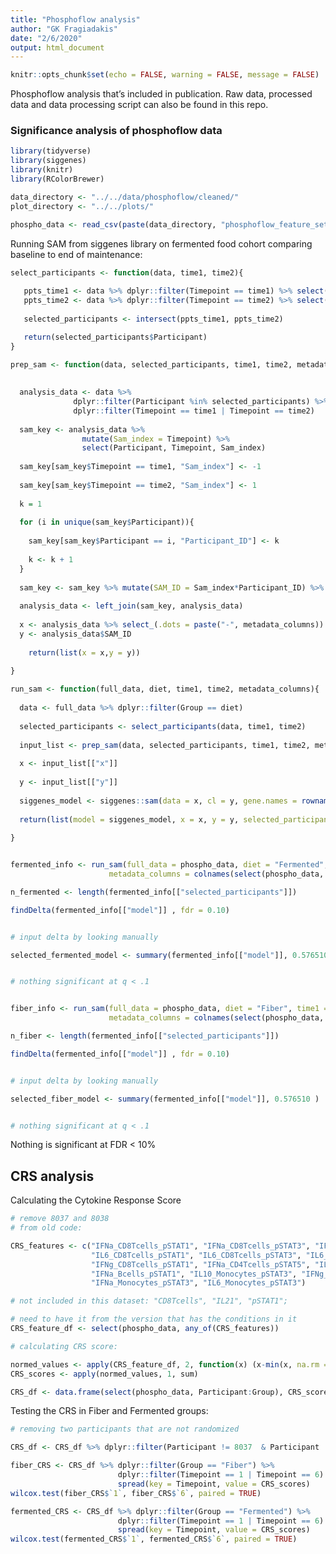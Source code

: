 ```yaml
---
title: "Phosphoflow analysis"
author: "GK Fragiadakis"
date: "2/6/2020"
output: html_document
---
```


```r
knitr::opts_chunk$set(echo = FALSE, warning = FALSE, message = FALSE)
```

Phosphoflow analysis that's included in publication. Raw data, processed data and data processing script can also be found in this repo. 

### Significance analysis of phosphoflow data

```r
library(tidyverse)
library(siggenes)
library(knitr)
library(RColorBrewer)

data_directory <- "../../data/phosphoflow/cleaned/"
plot_directory <- "../../plots/"

phospho_data <- read_csv(paste(data_directory, "phosphoflow_feature_set.csv", sep = "")) %>% mutate(Timepoint = as.numeric(Timepoint))

```

Running SAM from siggenes library on fermented food cohort comparing baseline to end of maintenance:

```r

select_participants <- function(data, time1, time2){
  
   ppts_time1 <- data %>% dplyr::filter(Timepoint == time1) %>% select(Participant) %>% arrange(Participant) %>% distinct()
   ppts_time2 <- data %>% dplyr::filter(Timepoint == time2) %>% select(Participant) %>% arrange(Participant) %>% distinct()
   
   selected_participants <- intersect(ppts_time1, ppts_time2)

   return(selected_participants$Participant)
}

prep_sam <- function(data, selected_participants, time1, time2, metadata_columns){
  
  
  analysis_data <- data %>% 
              dplyr::filter(Participant %in% selected_participants) %>% 
              dplyr::filter(Timepoint == time1 | Timepoint == time2)
  
  sam_key <- analysis_data %>% 
                mutate(Sam_index = Timepoint) %>% 
                select(Participant, Timepoint, Sam_index)
  
  sam_key[sam_key$Timepoint == time1, "Sam_index"] <- -1
  
  sam_key[sam_key$Timepoint == time2, "Sam_index"] <- 1
  
  k = 1
  
  for (i in unique(sam_key$Participant)){
    
    sam_key[sam_key$Participant == i, "Participant_ID"] <- k
    
    k <- k + 1
  }
  
  sam_key <- sam_key %>% mutate(SAM_ID = Sam_index*Participant_ID) %>% select(Participant, Timepoint, SAM_ID)
  
  analysis_data <- left_join(sam_key, analysis_data)
  
  x <- analysis_data %>% select_(.dots = paste("-", metadata_columns)) %>% select(-SAM_ID) %>% t()
  y <- analysis_data$SAM_ID
    
    return(list(x = x,y = y))
  
}

run_sam <- function(full_data, diet, time1, time2, metadata_columns){
  
  data <- full_data %>% dplyr::filter(Group == diet)
  
  selected_participants <- select_participants(data, time1, time2)
  
  input_list <- prep_sam(data, selected_participants, time1, time2, metadata_columns)
  
  x <- input_list[["x"]]
  
  y <- input_list[["y"]]
  
  siggenes_model <- siggenes::sam(data = x, cl = y, gene.names = rownames(x), rand = 123)
  
  return(list(model = siggenes_model, x = x, y = y, selected_participants = selected_participants))
  
}


fermented_info <- run_sam(full_data = phospho_data, diet = "Fermented", time1 = 1, time2 = 6,
                      metadata_columns = colnames(select(phospho_data, Participant, Timepoint, Group))) 

n_fermented <- length(fermented_info[["selected_participants"]])

findDelta(fermented_info[["model"]] , fdr = 0.10)


# input delta by looking manually

selected_fermented_model <- summary(fermented_info[["model"]], 0.576510 )


# nothing significant at q < .1


fiber_info <- run_sam(full_data = phospho_data, diet = "Fiber", time1 = 1, time2 = 6,
                      metadata_columns = colnames(select(phospho_data, Participant, Timepoint, Group))) 

n_fiber <- length(fermented_info[["selected_participants"]])

findDelta(fermented_info[["model"]] , fdr = 0.10)


# input delta by looking manually

selected_fiber_model <- summary(fermented_info[["model"]], 0.576510 )


# nothing significant at q < .1


```

Nothing is significant at FDR < 10%

## CRS analysis 

Calculating the Cytokine Response Score

```r

# remove 8037 and 8038
# from old code:

CRS_features <- c("IFNa_CD8Tcells_pSTAT1", "IFNa_CD8Tcells_pSTAT3", "IFNa_CD8Tcells_pSTAT5", 
                  "IL6_CD8Tcells_pSTAT1", "IL6_CD8Tcells_pSTAT3", "IL6_CD8Tcells_pSTAT5", 
                  "IFNg_CD8Tcells_pSTAT1", "IFNa_CD4Tcells_pSTAT5", "IL6_CD4Tcells_pSTAT5",
                  "IFNa_Bcells_pSTAT1", "IL10_Monocytes_pSTAT3", "IFNg_Monocytes_pSTAT3",
                  "IFNa_Monocytes_pSTAT3", "IL6_Monocytes_pSTAT3")

# not included in this dataset: "CD8Tcells", "IL21", "pSTAT1"; 

# need to have it from the version that has the conditions in it
CRS_feature_df <- select(phospho_data, any_of(CRS_features))

# calculating CRS score:

normed_values <- apply(CRS_feature_df, 2, function(x) (x-min(x, na.rm = TRUE))/(max(x, na.rm = TRUE)- min(x, na.rm = TRUE)))
CRS_scores <- apply(normed_values, 1, sum)

CRS_df <- data.frame(select(phospho_data, Participant:Group), CRS_scores)

```

Testing the CRS in Fiber and Fermented groups: 

```r

# removing two participants that are not randomized

CRS_df <- CRS_df %>% dplyr::filter(Participant != 8037  & Participant != 8038 )

fiber_CRS <- CRS_df %>% dplyr::filter(Group == "Fiber") %>% 
                        dplyr::filter(Timepoint == 1 | Timepoint == 6) %>%
                        spread(key = Timepoint, value = CRS_scores)
wilcox.test(fiber_CRS$`1`, fiber_CRS$`6`, paired = TRUE)

fermented_CRS <- CRS_df %>% dplyr::filter(Group == "Fermented") %>% 
                        dplyr::filter(Timepoint == 1 | Timepoint == 6) %>%
                        spread(key = Timepoint, value = CRS_scores)
wilcox.test(fermented_CRS$`1`, fermented_CRS$`6`, paired = TRUE)

```


